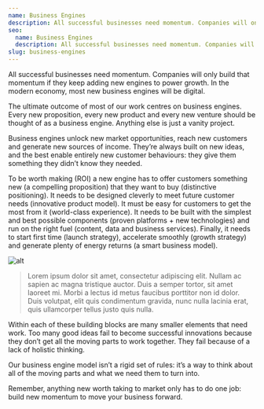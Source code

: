 ```yaml
---
name: Business Engines
description: All successful businesses need momentum. Companies will only build that momentum if they keep adding new engines to power growth. In the modern economy, most new business engines will be digital.
seo:
  name: Business Engines
  description: All successful businesses need momentum. Companies will only build that momentum if they keep adding new engines to power growth. In the modern economy, most new business engines will be digital.
slug: business-engines
---
```



<p class="lead">All successful businesses need momentum. Companies will only build that
  momentum if they keep adding new engines to power growth. In the modern
  economy, most new business engines will be digital.</p>

<p class="h4">The ultimate outcome of most of our work centres on business engines. Every
  new proposition, every new product and every new venture should be thought of
  as a business engine. Anything else is just a vanity project.</p>

Business engines unlock new market opportunities, reach new customers and generate new sources of income. They’re always built on new ideas, and the best enable entirely new customer behaviours: they give them something they didn’t know they needed.

To be worth making (ROI) a new engine has to offer customers something new (a compelling proposition) that they want to buy (distinctive positioning). It needs to be designed cleverly to meet future customer needs (innovative product model). It must be easy for customers to get the most from it (world-class experience). It needs to be built with the simplest and best possible components (proven platforms + new technologies) and run on the right fuel (content, data and business services). Finally, it needs to start first time (launch strategy), accelerate smoothly (growth strategy) and generate plenty of energy returns (a smart business model).

![alt](/images/business-engines.png)

> Lorem ipsum dolor sit amet, consectetur adipiscing elit. Nullam ac sapien ac magna tristique auctor. Duis a semper tortor, sit amet laoreet mi. Morbi a lectus id metus faucibus porttitor non id dolor. Duis volutpat, elit quis condimentum gravida, nunc nulla lacinia erat, quis ullamcorper tellus justo quis nulla.

<Qux name="Listen" />

Within each of these building blocks are many smaller elements that need work. Too many good ideas fail to become successful innovations because they don’t get all the moving parts to work together. They fail because of a lack of holistic thinking.

Our business engine model isn’t a rigid set of rules: it’s a way to think about all of the moving parts and what we need them to turn into.

<p class="h4">Remember, anything new worth taking to market only has to do one job: build new momentum to move your business forward.</p>

